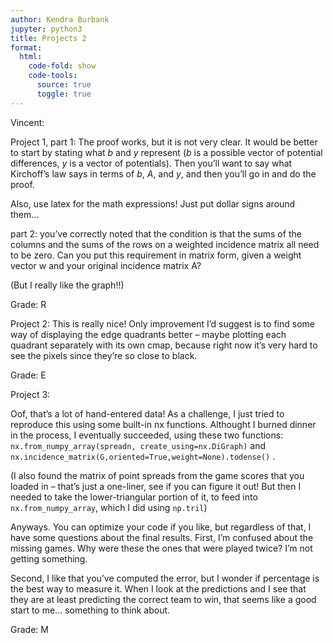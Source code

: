 ```yaml
---
author: Kendra Burbank
jupyter: python3
title: Projects 2
format:
  html:
    code-fold: show
    code-tools: 
      source: true
      toggle: true
---
```


Vincent:

Project 1, part 1: The proof works, but it is not very clear. It would be better to start by stating what $b$ and $y$ represent ($b$ is a possible vector of potential differences, $y$ is a vector of potentials). Then you'll want to say what Kirchoff's law says in terms of $b$, $A$, and $y$, and then you'll go in and do the proof.

Also, use latex for the math expressions! Just put dollar signs around them...


part 2: you've correctly noted that the condition is that the sums of the columns and the sums of the rows on a weighted incidence matrix all need to be zero. Can you put this requirement in matrix form, given a weight vector w and your original incidence matrix A?

(But I really like the graph!!)

Grade: R


Project 2: This is really nice! Only improvement I'd suggest is to find some way of displaying the edge quadrants better -- maybe plotting each quadrant separately with its own cmap, because right now it's very hard to see the pixels since they're so close to black.

Grade: E

Project 3: 

Oof, that's a lot of hand-entered data! As a challenge, I just tried to reproduce this using some built-in nx functions. Althought I burned dinner in the process, I eventually succeeded, using these two functions:
` nx.from_numpy_array(spreadn, create_using=nx.DiGraph)` and `nx.incidence_matrix(G,oriented=True,weight=None).todense()` .

(I also found the matrix of point spreads from the game scores that you loaded in -- that's just a one-liner, see if you can figure it out! But then I needed to take the lower-triangular portion of it, to feed into `nx.from_numpy_array`, which I did using `np.tril`)

Anyways. You can optimize your code if you like, but regardless of that, I have some questions about the final results. First, I'm confused about the missing games. Why were these the ones that were played twice? I'm not getting something.

Second, I like that you've computed the error, but I wonder if percentage is the best way to measure it. When I look at the predictions and I see that they are at least predicting the correct team to win, that seems like a good start to me... something to think about. 

Grade: M